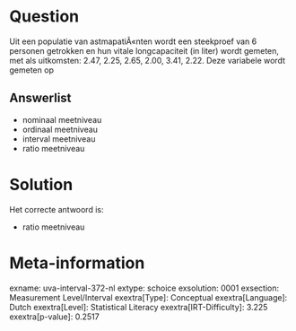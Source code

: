 Question
========

Uit een populatie van astmapatiÃ«nten wordt een steekproef van 6
personen getrokken en hun vitale longcapaciteit (in liter) wordt
gemeten, met als uitkomsten: 2.47, 2.25, 2.65, 2.00, 3.41, 2.22. Deze
variabele wordt gemeten op

Answerlist
----------

* nominaal meetniveau
* ordinaal meetniveau
* interval meetniveau
* ratio meetniveau

Solution
========

Het correcte antwoord is: 

* ratio meetniveau

Meta-information
================
exname: uva-interval-372-nl
extype: schoice
exsolution: 0001
exsection: Measurement Level/Interval
exextra[Type]: Conceptual
exextra[Language]: Dutch
exextra[Level]: Statistical Literacy
exextra[IRT-Difficulty]: 3.225
exextra[p-value]: 0.2517
